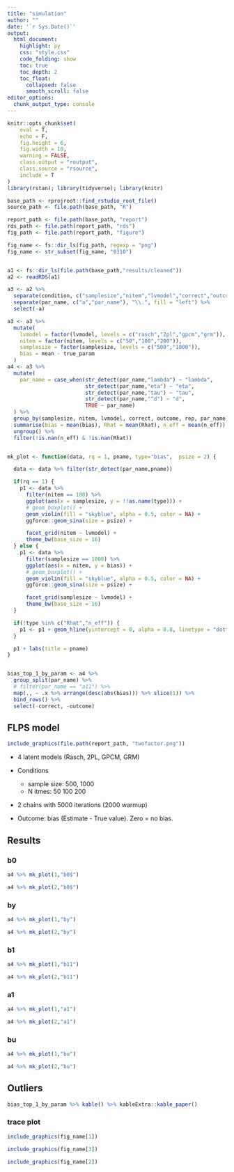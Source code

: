 ```yaml
---
title: "simulation"
author: ""
date: '`r Sys.Date()`'
output:
  html_document:
    highlight: py
    css: "style.css"
    code_folding: show
    toc: true
    toc_depth: 2
    toc_float:
      collapsed: false
      smooth_scroll: false
editor_options:
  chunk_output_type: console
---
```



```r
knitr::opts_chunk$set(
	eval = T,
	echo = F,
	fig.height = 6,
	fig.width = 10,
	warning = FALSE,
	class.output = "routput",
	class.source = "rsource",
	include = T
)
library(rstan); library(tidyverse); library(knitr)

base_path <- rprojroot::find_rstudio_root_file()
source_path <- file.path(base_path, "R")

report_path <- file.path(base_path, "report")
rds_path <- file.path(report_path, "rds")
fig_path <- file.path(report_path, "figure")

fig_name <- fs::dir_ls(fig_path, regexp = "png")
fig_name <- str_subset(fig_name, "0310")


a1 <- fs::dir_ls(file.path(base_path,"results/cleaned"))
a2 <- readRDS(a1)

a3 <- a2 %>%
  separate(condition, c("samplesize","nitem","lvmodel","correct","outcome","rep"), "_") %>%
  separate(par_name, c("a","par_name"), "\\.", fill = "left") %>%
  select(-a)

a3 <- a3 %>%
  mutate(
    lvmodel = factor(lvmodel, levels = c("rasch","2pl","gpcm","grm")),
    nitem = factor(nitem, levels = c("50","100","200")),
    samplesize = factor(samplesize, levels = c("500","1000")),
    bias = mean - true_param
  )
a4 <- a3 %>%
  mutate(
    par_name = case_when(str_detect(par_name,"lambda") ~ "lambda",
                         str_detect(par_name,"eta") ~ "eta",
                         str_detect(par_name,"tau") ~ "tau",
                         str_detect(par_name,"^d") ~ "d",
                         TRUE ~ par_name)
  ) %>%
  group_by(samplesize, nitem, lvmodel, correct, outcome, rep, par_name) %>%
  summarise(bias = mean(bias), Rhat = mean(Rhat), n_eff = mean(n_eff)) %>%
  ungroup() %>%
  filter(!is.nan(n_eff) & !is.nan(Rhat))


mk_plot <- function(data, rq = 1, pname, type="bias",  psize = 2) {

  data <- data %>% filter(str_detect(par_name,pname))

  if(rq == 1) {
    p1 <- data %>%
      filter(nitem == 100) %>%
      ggplot(aes(x = samplesize, y = !!as.name(type))) +
      # geom_boxplot() +
      geom_violin(fill = "skyblue", alpha = 0.5, color = NA) +
      ggforce::geom_sina(size = psize) +

      facet_grid(nitem ~ lvmodel) +
      theme_bw(base_size = 16)
  } else {
    p1 <- data %>%
      filter(samplesize == 1000) %>%
      ggplot(aes(x = nitem, y = bias)) +
      # geom_boxplot() +
      geom_violin(fill = "skyblue", alpha = 0.5, color = NA) +
      ggforce::geom_sina(size = psize) +

      facet_grid(samplesize ~ lvmodel) +
      theme_bw(base_size = 16)
  }

  if(!type %in% c("Rhat","n_eff")) {
    p1 <- p1 + geom_hline(yintercept = 0, alpha = 0.8, linetype = "dotted")
  }

  p1 + labs(title = pname)
}


bias_top_1_by_param <- a4 %>%
  group_split(par_name) %>%
  # filter(par_name == "a11") %>%
  map(., ~ .x %>% arrange(desc(abs(bias))) %>% slice(1)) %>%
  bind_rows() %>%
  select(-correct, -outcome)

```

## FLPS model

```r
include_graphics(file.path(report_path, "twofactor.png"))
```

- 4 latent models (Rasch, 2PL, GPCM, GRM)
- Conditions
  - sample size: 500, 1000
  - N itmes: 50 100 200
- 2 chains with 5000 iterations (2000 warmup)

- Outcome: bias (Estimate - True value). Zero = no bias.

## Results {.tabset}

### b0

```r
a4 %>% mk_plot(1,"b0$")

a4 %>% mk_plot(2,"b0$")
```

### by

```r
a4 %>% mk_plot(1,"by")

a4 %>% mk_plot(2,"by")
```

### b1

```r
a4 %>% mk_plot(1,"b11")

a4 %>% mk_plot(2,"b11")
```

### a1

```r
a4 %>% mk_plot(1,"a1")

a4 %>% mk_plot(2,"a1")
```

### bu

```r
a4 %>% mk_plot(1,"bu")

a4 %>% mk_plot(2,"bu")
```

<!-- ### factor loading -->

<!-- ```{r} -->
<!-- a4 %>% mk_plot(1,"lambda") -->

<!-- a4 %>% mk_plot(2,"lambda") -->
<!-- ``` -->


## Outliers

```r
bias_top_1_by_param %>% kable() %>% kableExtra::kable_paper()
```

### trace plot

```r
include_graphics(fig_name[1])
```

```r
include_graphics(fig_name[3])
```

```r
include_graphics(fig_name[2])
```



